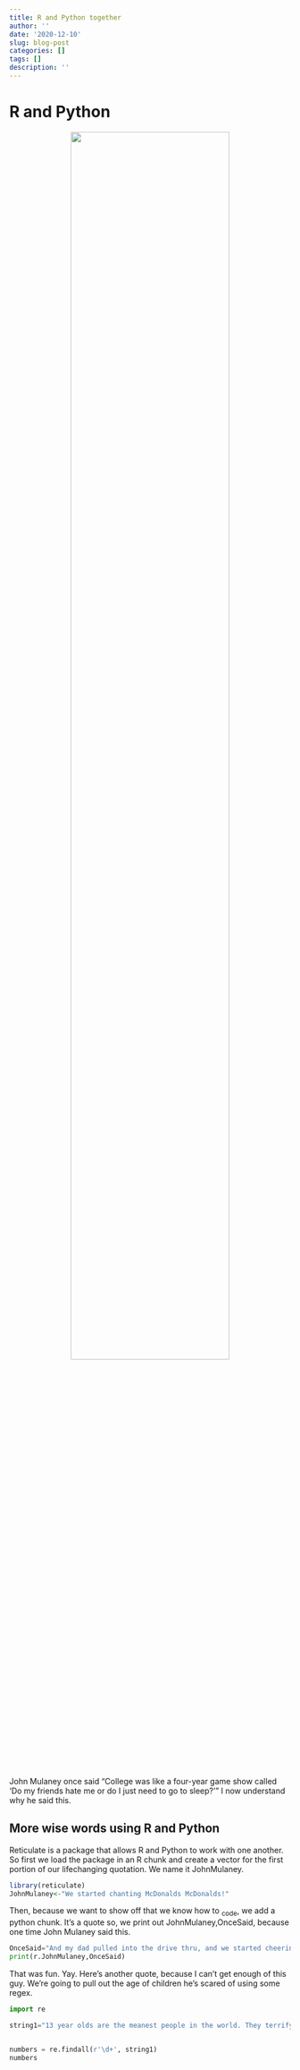 ```yaml
---
title: R and Python together
author: ''
date: '2020-12-10'
slug: blog-post
categories: []
tags: []
description: ''
---
```


# R and Python 

<center>
![](/post/2020-12-10-blog-post_files/maxresdefault.jpg){width=75% height=75%}
</center> 

John Mulaney once said "College was like a four-year game show called 'Do my friends hate me or do I just need to go to sleep?'" I now understand why he said this. 

## More wise words using R and Python 

Reticulate is a package that allows R and Python to work with one another. So first we load the package in an R chunk and create a vector for the first portion of our lifechanging quotation. We name it JohnMulaney. 

```r
library(reticulate)
JohnMulaney<-"We started chanting McDonalds McDonalds!"
```

Then, because we want to show off that we know how to ~code~, we add a python chunk. It's a quote so, we print out JohnMulaney,OnceSaid, because one time John Mulaney said this. 

```python
OnceSaid="And my dad pulled into the drive thru, and we started cheering and then he ordered one black coffee for himself and kept driving"
print(r.JohnMulaney,OnceSaid)
```

That was fun. Yay. Here's another quote, because I can't get enough of this guy. We're going to pull out the age of children he's scared of using some regex. 

```python
import re

string1="13 year olds are the meanest people in the world. They terrify me to this because 8th graders will make fun of you but in an accurate way. They will get to the thing that you don’t like about you."


numbers = re.findall(r'\d+', string1)
numbers
```


